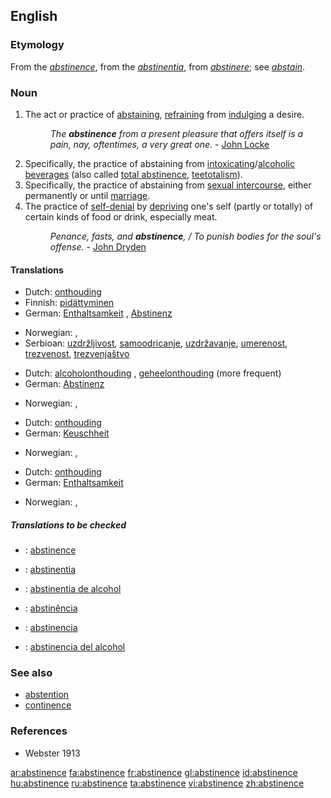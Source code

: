 ==English==

===Etymology===
From the {{F.}} ''[[abstinence]]'', from the {{L.}} ''[[abstinentia]]'', from ''[[abstinere]]''; see ''[[abstain]]''.

===Noun===
{{en-noun|-}}

# The act or practice of [[abstaining]], [[refrain]]ing from [[indulge|indulging]] a desire.
#:''The '''abstinence''' from a present pleasure that offers itself is a pain, nay, oftentimes, a very great one.'' - [[w:John Locke|John Locke]]
# Specifically, the practice of abstaining from [[intoxicating]]/[[alcoholic]] [[beverage]]s (also called [[total abstinence]], [[teetotalism]]).
# Specifically, the practice of abstaining from [[sexual intercourse]], either permanently or until [[marriage]].
# The practice of [[self-denial]] by [[depriving]] one's self (partly or totally) of certain kinds of food or drink, especially meat.
#:''Penance, fasts, and '''abstinence''', / To punish bodies for the soul's offense.'' - [[w:John Dryden|John Dryden]]

====Translations====
{{trans-top|the act or practice of abstaining}}
*Dutch: [[onthouding]] {{f}}
*Finnish: [[pidättyminen]]
*German: [[Enthaltsamkeit]] {{f}}, [[Abstinenz]] {{f}}
{{trans-mid}}
*Norwegian: {{t|no|avhold|n}}, {{t|no|avholdenhet|m}}
*Serbioan: [[uzdržljivost]], [[samoodricanje]], [[uzdržavanje]], [[umerenost]], [[trezvenost]], [[trezvenjaštvo]]
{{trans-bottom}}

{{trans-top|specifically, abstinence from alcohol}}
*Dutch: [[alcoholonthouding]] {{f}}, [[geheelonthouding]] {{f}} (more frequent)
*German: [[Abstinenz]] {{f}}
{{trans-mid}}
*Norwegian: {{t|no|avhold|n}}, {{t|no|avholdenhet|m}}
{{trans-bottom}}

{{trans-top|specifically, abstinence from sexual intercourse}}
*Dutch: [[onthouding]] {{f}}
*German: [[Keuschheit]] {{f}}
{{trans-mid}}
*Norwegian: {{t|no|avhold|n}}, {{t|no|avholdenhet|m}}
{{trans-bottom}}

{{trans-top|the practice of self-denial}}
*Dutch: [[onthouding]] {{f}}
*German: [[Enthaltsamkeit]] {{f}}
{{trans-mid}}
*Norwegian: {{t|no|avhold|n}}, {{t|no|avholdenhet|m}}
{{trans-bottom}}

=====Translations to be checked=====
{{checktrans}}

*{{ttbc|French}}: [[abstinence]] {{f}}
*{{ttbc|Interlingua}}: [[abstinentia]]
*{{ttbc|Interlingua}}: [[abstinentia de alcohol]]
*{{ttbc|Portuguese}}: [[abstinência]] {{f}}
*{{ttbc|Spanish}}: [[abstinencia]] {{f}}
*{{ttbc|Spanish}}: [[abstinencia del alcohol]]

===See also===
*[[abstention]]
*[[continence]]

===References===
*Webster 1913

[[ar:abstinence]]
[[fa:abstinence]]
[[fr:abstinence]]
[[gl:abstinence]]
[[id:abstinence]]
[[hu:abstinence]]
[[ru:abstinence]]
[[ta:abstinence]]
[[vi:abstinence]]
[[zh:abstinence]]
